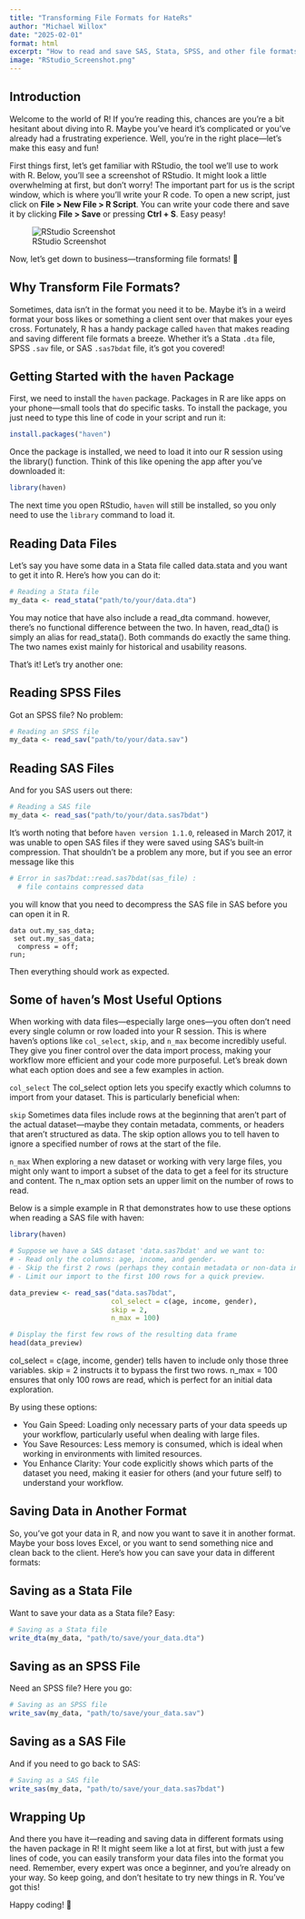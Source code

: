 ```yaml
---
title: "Transforming File Formats for HateRs"
author: "Michael Willox"
date: "2025-02-01"
format: html
excerpt: "How to read and save SAS, Stata, SPSS, and other file formats using R for people who hate R."
image: "RStudio_Screenshot.png"
---
```


## Introduction

Welcome to the world of R! If you're reading this, chances are you're a bit hesitant about diving into R. Maybe you've heard it's complicated or you've already had a frustrating experience. Well, you're in the right place—let's make this easy and fun!

First things first, let's get familiar with RStudio, the tool we'll use to work with R. Below, you'll see a screenshot of RStudio. It might look a little overwhelming at first, but don't worry! The important part for us is the script window, which is where you’ll write your R code. To open a new script, just click on **File \> New File \> R Script**. You can write your code there and save it by clicking **File \> Save** or pressing **Ctrl + S**. Easy peasy!

![RStudio Screenshot](RStudio_Screenshot.png)

Now, let's get down to business—transforming file formats! 🕺

## Why Transform File Formats?

Sometimes, data isn't in the format you need it to be. Maybe it's in a weird format your boss likes or something a client sent over that makes your eyes cross. Fortunately, R has a handy package called `haven` that makes reading and saving different file formats a breeze. Whether it’s a Stata `.dta` file, SPSS `.sav` file, or SAS `.sas7bdat` file, it's got you covered!

## Getting Started with the `haven` Package

First, we need to install the `haven` package. Packages in R are like apps on your phone—small tools that do specific tasks. To install the package, you just need to type this line of code in your script and run it:

``` r
install.packages("haven")
```

Once the package is installed, we need to load it into our R session using the library() function. Think of this like opening the app after you’ve downloaded it:

``` r
library(haven)
```

The next time you open RStudio, `haven` will still be installed, so you only need to use the `library` command to load it.

## Reading Data Files

Let’s say you have some data in a Stata file called data.stata and you want to get it into R. Here’s how you can do it:

``` r
# Reading a Stata file
my_data <- read_stata("path/to/your/data.dta")
```

You may notice that have also include a read_dta command. however, there’s no functional difference between the two. In haven, read_dta() is simply an alias for read_stata(). Both commands do exactly the same thing. The two names exist mainly for historical and usability reasons.

That’s it! Let’s try another one:

## Reading SPSS Files

Got an SPSS file? No problem:

``` r
# Reading an SPSS file
my_data <- read_sav("path/to/your/data.sav")
```

## Reading SAS Files

And for you SAS users out there:

``` r
# Reading a SAS file
my_data <- read_sas("path/to/your/data.sas7bdat")
```

It's worth noting that before `haven version 1.1.0`, released in March 2017, it was unable to open SAS files if they were saved using SAS’s built‐in compression. That shouldn't be a problem any more, but if you see an error message like this

``` r
# Error in sas7bdat::read.sas7bdat(sas_file) : 
  # file contains compressed data
```

you will know that you need to decompress the SAS file in SAS before you can open it in R.

``` sas
data out.my_sas_data;
 set out.my_sas_data;
  compress = off;
run;
```

Then everything should work as expected.

## Some of `haven`'s Most Useful Options

When working with data files—especially large ones—you often don’t need every single column or row loaded into your R session. This is where haven’s options like `col_select`, `skip`, and `n_max` become incredibly useful. They give you finer control over the data import process, making your workflow more efficient and your code more purposeful. Let’s break down what each option does and see a few examples in action.

`col_select` The col_select option lets you specify exactly which columns to import from your dataset. This is particularly beneficial when:

`skip` Sometimes data files include rows at the beginning that aren’t part of the actual dataset—maybe they contain metadata, comments, or headers that aren’t structured as data. The skip option allows you to tell haven to ignore a specified number of rows at the start of the file.

`n_max` When exploring a new dataset or working with very large files, you might only want to import a subset of the data to get a feel for its structure and content. The n_max option sets an upper limit on the number of rows to read.

Below is a simple example in R that demonstrates how to use these options when reading a SAS file with haven:

``` r
library(haven)

# Suppose we have a SAS dataset 'data.sas7bdat' and we want to:
# - Read only the columns: age, income, and gender.
# - Skip the first 2 rows (perhaps they contain metadata or non-data info).
# - Limit our import to the first 100 rows for a quick preview.

data_preview <- read_sas("data.sas7bdat",
                         col_select = c(age, income, gender),
                         skip = 2,
                         n_max = 100)

# Display the first few rows of the resulting data frame
head(data_preview)
```

col_select = c(age, income, gender) tells haven to include only those three variables. skip = 2 instructs it to bypass the first two rows. n_max = 100 ensures that only 100 rows are read, which is perfect for an initial data exploration.

By using these options:

-   You Gain Speed: Loading only necessary parts of your data speeds up your workflow, particularly useful when dealing with large files.
-   You Save Resources: Less memory is consumed, which is ideal when working in environments with limited resources.
-   You Enhance Clarity: Your code explicitly shows which parts of the dataset you need, making it easier for others (and your future self) to understand your workflow.

## Saving Data in Another Format

So, you’ve got your data in R, and now you want to save it in another format. Maybe your boss loves Excel, or you want to send something nice and clean back to the client. Here’s how you can save your data in different formats:

## Saving as a Stata File

Want to save your data as a Stata file? Easy:

``` r
# Saving as a Stata file
write_dta(my_data, "path/to/save/your_data.dta")
```

## Saving as an SPSS File

Need an SPSS file? Here you go:

``` r
# Saving as an SPSS file
write_sav(my_data, "path/to/save/your_data.sav")
```

## Saving as a SAS File

And if you need to go back to SAS:

``` r
# Saving as a SAS file
write_sas(my_data, "path/to/save/your_data.sas7bdat")
```

## Wrapping Up

And there you have it—reading and saving data in different formats using the haven package in R! It might seem like a lot at first, but with just a few lines of code, you can easily transform your data files into the format you need. Remember, every expert was once a beginner, and you’re already on your way. So keep going, and don't hesitate to try new things in R. You've got this!

Happy coding! 🎉
